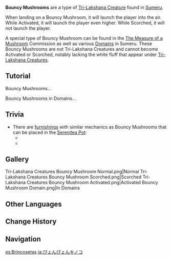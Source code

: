 {{Terminology Infobox
|image  = Bouncy Mushroom.png
|type   = Exploration
|type2  = Tri-Lakshana Creatures
|region = Sumeru
}}
'''Bouncy Mushrooms''' are a type of [[Tri-Lakshana Creature]] found in [[Sumeru]].

When landing on a Bouncy Mushroom, it will launch the player into the air. While Activated, it will launch the player even higher. While Scorched, it will not launch the player.

A special type of Bouncy Mushroom can be found in the [[The Measure of a Mushroom]] Commission as well as various [[Domain]]s in Sumeru. These Bouncy Mushrooms are not Tri-Lakshana Creatures and cannot become Activated or Scorched, notably lacking the white fluff that appear under [[Tri-Lakshana Creature|Tri-Lakshana Creatures]].

==Tutorial==
;Bouncy Mushrooms...
{{Transclude|Tutorial/Bouncy Mushrooms...}}

;Bouncy Mushrooms in Domains...
{{Transclude|Tutorial/Bouncy Mushrooms in Domains...}}

==Trivia==
* There are [[furnishing]]s with similar mechanics as Bouncy Mushrooms that can be placed in the [[Serenitea Pot]]:
** {{Item|Leisure Device: Bouncy Tubby}}
** {{Item|Leisure Device: Bouncy Chubby}}

==Gallery==
<gallery>
Tri-Lakshana Creatures Bouncy Mushroom Normal.png|Normal
Tri-Lakshana Creatures Bouncy Mushroom Scorched.png|Scorched
Tri-Lakshana Creatures Bouncy Mushroom Activated.png|Activated
Bouncy Mushroom Domain.png|In Domains
</gallery>

==Other Languages==
{{Other Languages
|en      = Bouncy Mushrooms
|zhs     = 弹弹菇
|zhs_rm  = Tántán-gū
|zht     = 彈彈菇
|zht_rm  = Tántán-gū
|zh_tl   = Bounce-Bounce Mushroom
|ja      = ぴょんぴょんキノコ
|ja_rm   = Pyonpyon Kinoko
|ja_tl   = Bounce-Bounce Mushroom
|ko      = 통통 버섯
|ko_rm   = Tongtong Beoseot
|ko_tl   = Bounce-Bounce Mushroom
|es      = Brincoseta
|es_tl   = Jumpshroom
|fr      = Rebonpignon
|fr_tl   = Bounceshroom
|ru      = Прыгучий гриб
|ru_tl   = Bouncy Mushroom
|th      = เห็ดเด้งดึ๋ง
|th_rm   = 
|th_tl   = 
|vi      = Nấm Nhảy
|vi_tl   = 
|de      = Hüpfpilz
|de_tl   = Hop Mushroom
|id      = Bouncy Mushroom
|pt      = Cogumola
|pt_tl   = 
|tr      = 
|tr_tl   = 
|it      = 
|it_tl   = 
}}

==Change History==
{{Change History|3.0}}

==Navigation==
{{Exploration Navbox|Sumeru}}

[[es:Brincosetas]]
[[ja:ぴょんぴょんキノコ]]